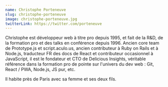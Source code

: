 ```yaml
---
name: Christophe Porteneuve
slug: christophe-porteneuve
image: christophe-porteneuve.jpg
twitterLink: https://twitter.com/porteneuve
---
```


Christophe est développeur web à titre pro depuis 1995, et fait de la R&D, de la
formation pro et des talks en conférence depuis 1996. Ancien core team de
Prototype.js et script.aculo.us, ancien contributeur à Ruby on Rails et à
Node.js, traducteur FR des docs de React et contributeur occasionnel à
JavaScript, il est le fondateur et CTO de Delicious Insights, véritable
référence dans la formation pro de pointe sur l'univers du dev web : Git,
React / PWA, Node.js, JS pur, etc.

Il habite près de Paris avec sa femme et ses deux fils.
